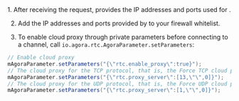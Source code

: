 
<PlatformWrapper platform="linux-java">
1. After receiving the request, <Vg k="COMPANY" /> provides the IP addresses and ports used for <Vg k="CP" />.

2. Add the IP addresses and ports provided by <Vg k="COMPANY" /> to your firewall whitelist.

3. To enable cloud proxy through private parameters before connecting to a channel, call `io.agora.rtc.AgoraParameter.setParameters`:

```java
// Enable cloud proxy
mAgoraParameter.setParameters("{\"rtc.enable_proxy\":true}"); 
// The cloud proxy for the TCP protocol, that is, the Force TCP cloud proxy mode. In this mode, the SDK always transmits data over TLS 443.
mAgoraParameter.setParameters("{\"rtc.proxy_server\":[13,\"\",0]}");
// The cloud proxy for the UDP protocol, that is, the Force UDP cloud proxy mode. In this mode, the SDK always transmits data over UDP.
mAgoraParameter.setParameters("{\"rtc.proxy_server\":[1,\"\",0]}");  
```
</PlatformWrapper>